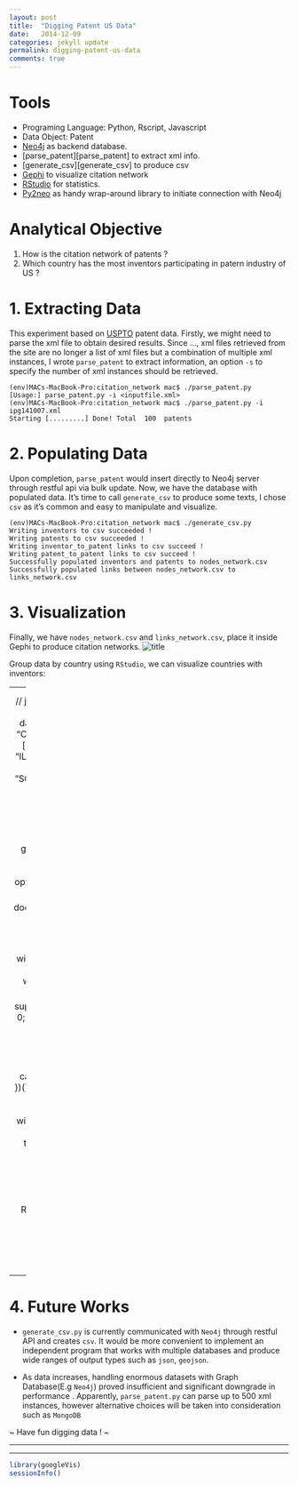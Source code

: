 ```yaml
---
layout: post
title:  "Digging Patent US Data"
date:   2014-12-09
categories: jekyll update
permalink: digging-patent-us-data
comments: true
---
```

# Tools
  + Programing Language: Python, Rscript, Javascript
  + Data Object: Patent
  + [Neo4j][neo4j] as backend database.
  + [parse_patent][parse_patent] to extract xml info.
  + [generate_csv][generate_csv] to produce csv
  + [Gephi][gephi] to visualize citation network
  + [RStudio][rstudio] for statistics.
  + [Py2neo][py2neo] as handy wrap-around library to initiate connection with Neo4j

# Analytical Objective
  1. How is the citation network of patents ?
  2. Which country has the most inventors participating in patern industry of US ?
  
# 1. Extracting Data 

This experiment based on [USPTO][uspto] patent data. Firstly, we might need to parse the xml file to obtain desired results. Since ..., xml files retrieved from the site are  no longer a list of xml files but a combination of multiple xml instances, I wrote `parse_patent` to extract information, an option `-s` to specify the number of xml instances should be retrieved. 

~~~~~~~
(env)MACs-MacBook-Pro:citation_network mac$ ./parse_patent.py 
[Usage:] parse_patent.py -i <inputfile.xml>
(env)MACs-MacBook-Pro:citation_network mac$ ./parse_patent.py -i ipg141007.xml 
Starting [.........] Done! Total  100  patents
~~~~~~~

# 2. Populating Data
Upon completion, `parse_patent` would insert directly to Neo4j server through restful api via bulk update. Now, we have the database with populated data. It's time to call `generate_csv` to produce some texts, I chose `csv` as it's common and easy to manipulate and visualize.

~~~~~~~
(env)MACs-MacBook-Pro:citation_network mac$ ./generate_csv.py 
Writing inventors to csv succeeded !
Writing patents to csv succeeded !
Writing inventor_to_patent links to csv succeed !
Writing patent_to_patent links to csv succeed !
Successfully populated inventors and patents to nodes_network.csv
Successfully populated links between nodes_network.csv to links_network.csv
~~~~~~~

# 3. Visualization
Finally, we have `nodes_network.csv` and `links_network.csv`, place it inside Gephi to produce citation networks.
![title](/../figs/2014-12-09-experimental-citation-analyst/citation-500.png)

Group data by country using `RStudio`, we can visualize countries with inventors:

---
 <!-- GeoChart generated in R 3.1.1 by googleVis 0.5.6 package -->
<!-- Tue Dec  9 12:21:16 2014 -->


<!-- jsHeader -->
<script type="text/javascript">
 
// jsData 
function gvisDataGeoChartID1b004a31bf5e () {
var data = new google.visualization.DataTable();
var datajson =
[
 [
 "AR",
1 
],
[
 "AT",
2 
],
[
 "AU",
9 
],
[
 "BR",
1 
],
[
 "CA",
18 
],
[
 "CH",
4 
],
[
 "CN",
28 
],
[
 "CZ",
2 
],
[
 "DE",
27 
],
[
 "DK",
1 
],
[
 "FI",
5 
],
[
 "FR",
11 
],
[
 "GB",
3 
],
[
 "HK",
3 
],
[
 "IL",
3 
],
[
 "IS",
2 
],
[
 "IT",
6 
],
[
 "JP",
57 
],
[
 "KP",
1 
],
[
 "KR",
105 
],
[
 "NL",
7 
],
[
 "NO",
10 
],
[
 "NZ",
2 
],
[
 "SE",
10 
],
[
 "SG",
2 
],
[
 "TW",
33 
],
[
 "US",
460 
],
[
 "VE",
1 
],
[
 "VN",
1 
],
[
 "ZA",
2 
] 
];
data.addColumn('string','Country');
data.addColumn('number','No.Inventors');
data.addRows(datajson);
return(data);
}
 
// jsDrawChart
function drawChartGeoChartID1b004a31bf5e() {
var data = gvisDataGeoChartID1b004a31bf5e();
var options = {};
options["width"] =    700;
options["height"] =    400;
options["projection"] = "kavrayskiy-vii";
options["colorAxis"] = {colors:['#91BFDB', '#FC8D59']};


    var chart = new google.visualization.GeoChart(
    document.getElementById('GeoChartID1b004a31bf5e')
    );
    chart.draw(data,options);
    

}
  
 
// jsDisplayChart
(function() {
var pkgs = window.__gvisPackages = window.__gvisPackages || [];
var callbacks = window.__gvisCallbacks = window.__gvisCallbacks || [];
var chartid = "geochart";
  
// Manually see if chartid is in pkgs (not all browsers support Array.indexOf)
var i, newPackage = true;
for (i = 0; newPackage && i < pkgs.length; i++) {
if (pkgs[i] === chartid)
newPackage = false;
}
if (newPackage)
  pkgs.push(chartid);
  
// Add the drawChart function to the global list of callbacks
callbacks.push(drawChartGeoChartID1b004a31bf5e);
})();
function displayChartGeoChartID1b004a31bf5e() {
  var pkgs = window.__gvisPackages = window.__gvisPackages || [];
  var callbacks = window.__gvisCallbacks = window.__gvisCallbacks || [];
  window.clearTimeout(window.__gvisLoad);
  // The timeout is set to 100 because otherwise the container div we are
  // targeting might not be part of the document yet
  window.__gvisLoad = setTimeout(function() {
  var pkgCount = pkgs.length;
  google.load("visualization", "1", { packages:pkgs, callback: function() {
  if (pkgCount != pkgs.length) {
  // Race condition where another setTimeout call snuck in after us; if
  // that call added a package, we must not shift its callback
  return;
}
while (callbacks.length > 0)
callbacks.shift()();
} });
}, 100);
}
 
// jsFooter
</script>
 
<!-- jsChart -->  
<script type="text/javascript" src="https://www.google.com/jsapi?callback=displayChartGeoChartID1b004a31bf5e"></script>
 
<!-- divChart -->
  
<div id="GeoChartID1b004a31bf5e" 
  style="width: 556; height: 347;">
</div>


---

# 4. Future Works
+ `generate_csv.py` is currently communicated with `Neo4j` through restful API and creates `csv`. It would be more convenient to implement an independent program that works with multiple databases and produce wide ranges of output types such as `json`, `geojson`.

+ As data increases, handling enormous datasets with Graph Database(E.g `Neo4j`) proved insufficient and significant downgrade in performance . Apparently, `parse_patent.py` can parse up to 500 xml instances, however alternative choices will be taken into consideration such as `MongoDB`

~ Have fun digging data ! ~

---


[jekyll]:      http://jekyllrb.com
[jekyll-gh]:   https://github.com/jekyll/jekyll
[jekyll-help]: https://github.com/jekyll/jekyll-help
[uspto]: http://storage.googleapis.com/patents/grant_full_text/2014/ipg141007.zip
[neo4j]: http://neo4j.com/
[gephi]:http://gephi.github.io/
[rstudio]:http://www.rstudio.com/
[py2neo]: http://py2neo.org/2.0/



---

```r
library(googleVis)
sessionInfo()
```